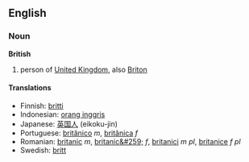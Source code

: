 ==English==
===Noun===
'''British'''

# person of [[United Kingdom]], also [[Briton]]

====Translations====
*Finnish: [[britti]]
*Indonesian: [[orang inggris]]
*Japanese: [[英国人]] (eikoku-jin)
*Portuguese: [[britânico]] ''m'', [[britânica]] ''f''
*Romanian: [[britanic]] ''m'', [[britanic&#259;]] ''f'', [[britanici]] ''m pl'', [[britanice]] ''f pl''
*Swedish: [[britt]]